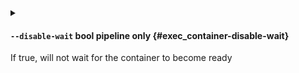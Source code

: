 
<details className="config-field -function" data-expandable="false">
<summary>

#### `--disable-wait` <span className="config-field-type">bool</span> <span className="config-field-enum"></span> <span className="config-field-default -return"></span> <span className="config-field-required" data-required="false">pipeline only</span>  {#exec_container-disable-wait}

If true, will not wait for the container to become ready

</summary>



</details>
